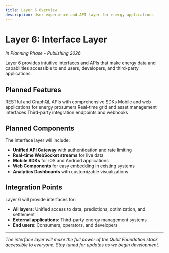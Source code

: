 ```yaml
---
title: Layer 6 Overview
description: User experience and API layer for energy applications
---
```


# Layer 6: Interface Layer

*In Planning Phase - Publishing 2026*

Layer 6 provides intuitive interfaces and APIs that make energy data and capabilities accessible to end users, developers, and third-party applications.

## Planned Features

<CardGroup cols={2}>
  <Card title="Developer APIs" icon="code">
    RESTful and GraphQL APIs with comprehensive SDKs
  </Card>
  <Card title="Consumer Apps" icon="mobile">
    Mobile and web applications for energy prosumers
  </Card>
  <Card title="Operator Dashboards" icon="chart-bar">
    Real-time grid and asset management interfaces
  </Card>
  <Card title="Integration Platform" icon="puzzle-piece">
    Third-party integration endpoints and webhooks
  </Card>
</CardGroup>

## Planned Components

The interface layer will include:

- **Unified API Gateway** with authentication and rate limiting
- **Real-time WebSocket streams** for live data
- **Mobile SDKs** for iOS and Android applications
- **Web Components** for easy embedding in existing systems
- **Analytics Dashboards** with customizable visualizations

## Integration Points

Layer 6 will provide interfaces for:
- **All layers**: Unified access to data, predictions, optimization, and settlement
- **External applications**: Third-party energy management systems
- **End users**: Consumers, operators, and developers

---

*The interface layer will make the full power of the Qubit Foundation stack accessible to everyone. Stay tuned for updates as we begin development.*